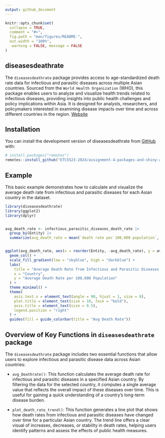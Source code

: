 ```yaml
---
output: github_document
---
```


<!-- README.md is generated from README.Rmd. Please edit that file -->

```r
knitr::opts_chunk$set(
  collapse = TRUE,
  comment = "#>",
  fig.path = "man/figures/README-",
  out.width = "100%",
   warning = FALSE, message = FALSE
)
```

## diseasesdeathrate

<!-- badges: start -->
<!-- badges: end -->

The `diseasesdeathrate` package provides access to age-standardized death rate data for infectious and parasitic diseases across multiple Asian countries. Sourced from the `World Health Organization` (WHO), this package enables users to analyze and visualize health trends related to infectious diseases, providing insights into public health challenges and policy implications within Asia. It is designed for analysts, researchers, and policymakers interested in examining disease impacts over time and across different countries in the region. [Website](https://etc5523-2024.github.io/assignment-4-packages-and-shiny-apps-yasin27mohammad/)

## Installation

You can install the development version of diseasesdeathrate from [GitHub](https://github.com/) with:

``` r
# install.packages("remotes")
remotes::install_github("ETC5523-2024/assignment-4-packages-and-shiny-apps-yasin27mohammad")
```

## Example

This basic example demonstrates how to calculate and visualize the average death rate from infectious and parasitic diseases for each Asian country in the dataset.

```r
library(diseasesdeathrate)
library(ggplot2)
library(dplyr)


avg_death_rate <- infectious_parasitic_diseases_death_rate |>
  group_by(Entity) |>
  summarize(avg_death_rate = mean(`death rate per 100,000 population`, na.rm = TRUE))


ggplot(avg_death_rate, aes(x = reorder(Entity, -avg_death_rate), y = avg_death_rate, fill = avg_death_rate)) +
  geom_col() +
  scale_fill_gradient(low = "skyblue", high = "darkblue") +
  labs(
    title = "Average Death Rate from Infectious and Parasitic Diseases by Country (Asia)",
    x = "Country",
    y = "Average Death Rate per 100,000 Population"
  ) +
  theme_minimal() +
  theme(
    axis.text.x = element_text(angle = 90, hjust = 1, size = 8),
    plot.title = element_text(size = 10, face = "bold"),
    axis.title = element_text(size = 9.5),
    legend.position = "right"
  ) +
  guides(fill = guide_colorbar(title = "Avg Death Rate"))

```


## Overview of Key Functions in `diseasesdeathrate` package

The `diseasesdeathrate` package includes two essential functions that allow users to explore infectious and parasitic disease data across Asian countries:

- `avg_Deathrate()`: This function calculates the average death rate for infectious and parasitic diseases in a specified Asian country. By filtering the data for the selected country, it computes a single average value that reflects the overall impact of these diseases over time. This is useful for gaining a quick understanding of a country's long-term disease burden.

- `plot_death_rate_trend()`: This function generates a line plot that shows how death rates from infectious and parasitic diseases have changed over time for a particular Asian country. The trend line offers a clear visual of increases, decreases, or stability in death rates, helping users identify patterns and assess the effects of public health measures.
